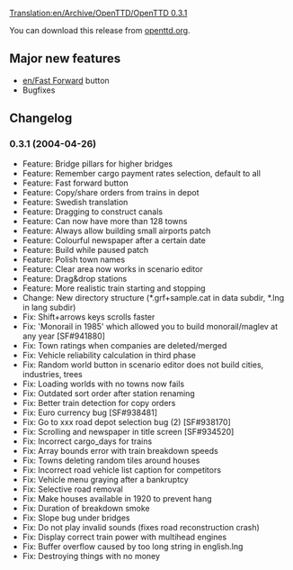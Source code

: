 [[Translation:en/Archive/OpenTTD/OpenTTD 0.3.1]]

{{en/OTTDVersions}}
{{en/release|prev=OpenTTD 0.3.0|next=OpenTTD 0.3.2|date=2004-04-26}}

You can download this release from [http://www.openttd.org/download-stable/0.3.1 openttd.org].

==Major new features==
* [[en/Fast Forward]] button
* Bugfixes

==Changelog==
===0.3.1 (2004-04-26)===
* Feature: Bridge pillars for higher bridges
* Feature: Remember cargo payment rates selection, default to all
* Feature: Fast forward button
* Feature: Copy/share orders from trains in depot
* Feature: Swedish translation
* Feature: Dragging to construct canals
* Feature: Can now have more than 128 towns
* Feature: Always allow building small airports patch
* Feature: Colourful newspaper after a certain date
* Feature: Build while paused patch
* Feature: Polish town names
* Feature: Clear area now works in scenario editor
* Feature: Drag&drop stations
* Feature: More realistic train starting and stopping
* Change: New directory structure (*.grf+sample.cat in data subdir, *.lng in lang subdir)
* Fix: Shift+arrows keys scrolls faster
* Fix: 'Monorail in 1985' which allowed you to build monorail/maglev at any year [SF#941880]
* Fix: Town ratings when companies are deleted/merged
* Fix: Vehicle reliability calculation in third phase
* Fix: Random world button in scenario editor does not build cities, industries, trees
* Fix: Loading worlds with no towns now fails
* Fix: Outdated sort order after station renaming
* Fix: Better train detection for copy orders
* Fix: Euro currency bug [SF#938481]
* Fix: Go to xxx road depot selection bug (2) [SF#938170]
* Fix: Scrolling and newspaper in title screen [SF#934520]
* Fix: Incorrect cargo_days for trains
* Fix: Array bounds error with train breakdown speeds
* Fix: Towns deleting random tiles around houses
* Fix: Incorrect road vehicle list caption for competitors
* Fix: Vehicle menu graying after a bankruptcy
* Fix: Selective road removal
* Fix: Make houses available in 1920 to prevent hang
* Fix: Duration of breakdown smoke
* Fix: Slope bug under bridges
* Fix: Do not play invalid sounds (fixes road reconstruction crash)
* Fix: Display correct train power with multihead engines
* Fix: Buffer overflow caused by too long string in english.lng
* Fix: Destroying things with no money